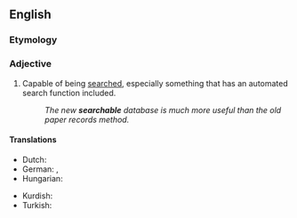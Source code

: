 ==English==

===Etymology===
{{suffix|search|able|lang=en}}

===Adjective===
{{en-adj|-}}

# Capable of being [[search]]ed, especially something that has an automated search function included.
#: ''The new '''searchable''' database is much more useful than the old paper records method.''

====Translations====
{{trans-top|capable of being searched}}
* Dutch: {{t+|nl|doorzoekbaar}}
* German: {{t|de|durchsuchbar}}, {{t|de|suchbar}}
* Hungarian: {{t|hu|kereshető}}
{{trans-mid}}
* Kurdish: {{t+|ku|lêgerbar|sc=ku-Arab}}
* Turkish: {{t|tr|aranabilir}}
{{trans-bottom}}